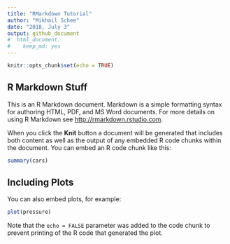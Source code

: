 ```yaml
---
title: "RMarkdown Tutorial"
author: "Mikhail Schee"
date: "2018, July 3"
output: github_document
#  html_document: 
#    keep_md: yes
---
```


```r
knitr::opts_chunk$set(echo = TRUE)
```

## R Markdown Stuff

This is an R Markdown document. Markdown is a simple formatting syntax for authoring HTML, PDF, and MS Word documents. For more details on using R Markdown see <http://rmarkdown.rstudio.com>.

When you click the **Knit** button a document will be generated that includes both content as well as the output of any embedded R code chunks within the document. You can embed an R code chunk like this:

```r
summary(cars)
```

## Including Plots

You can also embed plots, for example:

```r
plot(pressure)
```

Note that the `echo = FALSE` parameter was added to the code chunk to prevent printing of the R code that generated the plot.
